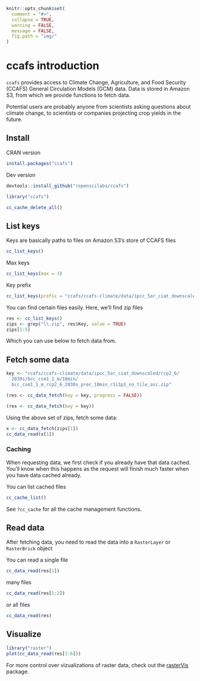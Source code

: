 <!--
%\VignetteEngine{knitr::knitr}
%\VignetteIndexEntry{ccafs introduction}
%\VignetteEncoding{UTF-8}
-->

```r
knitr::opts_chunk$set(
  comment = "#>",
  collapse = TRUE,
  warning = FALSE,
  message = FALSE,
  fig.path = "img/"
)
```

ccafs introduction
==================

`ccafs` provides access to Climate Change, Agriculture, and Food Security (CCAFS)
General Circulation Models (GCM) data. Data is stored in Amazon S3, from
which we provide functions to fetch data.

Potential users are probably anyone from scientists asking questions about climate change, to scientists or companies projecting crop yields in the future.

## Install

CRAN version

```r
install.packages("ccafs")
```

Dev version

```r
devtools::install_github("ropenscilabs/ccafs")
```

```r
library("ccafs")
```

```r
cc_cache_delete_all()
```

## List keys

Keys are basically paths to files on Amazon S3's store of CCAFS files

```r
cc_list_keys()
```

Max keys

```r
cc_list_keys(max = 3)
```

Key prefix

```r
cc_list_keys(prefix = "ccafs/ccafs-climate/data/ipcc_5ar_ciat_downscaled/")
```

You can find certain files easily. Here, we'll find zip files

```r
res <- cc_list_keys()
zips <- grep("\\.zip", res$Key, value = TRUE)
zips[1:5]
```

Which you can use below to fetch data from.


## Fetch some data

```r
key <- "ccafs/ccafs-climate/data/ipcc_5ar_ciat_downscaled/rcp2_6/
  2030s/bcc_csm1_1_m/10min/
  bcc_csm1_1_m_rcp2_6_2030s_prec_10min_r1i1p1_no_tile_asc.zip"
```

```r
(res <- cc_data_fetch(key = key, progress = FALSE))
```

```r
(res <- cc_data_fetch(key = key))
```

Using the above set of zips, fetch some data:

```r
x <- cc_data_fetch(zips[1])
cc_data_read(x[1])
```


### Caching

When requesting data, we first check if you already have that data cached.
You'll know when this happens as the request will finish much faster when
you have data cached already.

You can list cached files

```r
cc_cache_list()
```

See `?cc_cache` for all the cache management functions.

## Read data

After fetching data, you need to read the data into a `RasterLayer` or 
`RasterBrick` object

You can read a single file

```r
cc_data_read(res[1])
```

many files

```r
cc_data_read(res[1:2])
```

or all files

```r
cc_data_read(res)
```

## Visualize

```r
library("raster")
plot(cc_data_read(res[1:6]))
```

For more control over vizualizations of raster data, check out the 
[rasterVis](https://CRAN.R-project.org/package=rasterVis) package.

